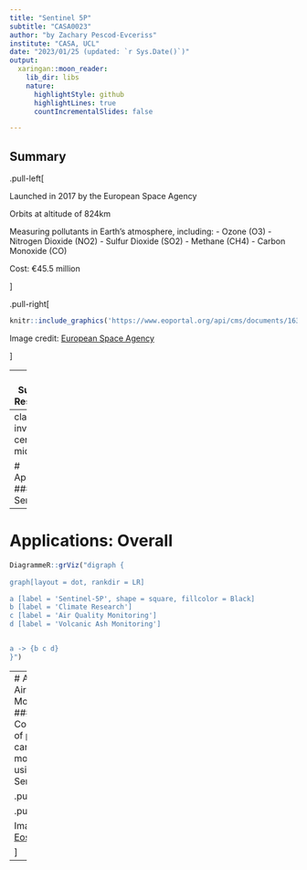 ```yaml
---
title: "Sentinel 5P"
subtitle: "CASA0023"
author: "by Zachary Pescod-Evceriss"
institute: "CASA, UCL"
date: "2023/01/25 (updated: `r Sys.Date()`)"
output:
  xaringan::moon_reader:
    lib_dir: libs
    nature:
      highlightStyle: github
      highlightLines: true
      countIncrementalSlides: false

---
```

## Summary

.pull-left[

Launched in 2017 by the European Space Agency

Orbits at altitude of 824km

Measuring pollutants in Earth's atmosphere, including:
- Ozone (O3)
- Nitrogen Dioxide (NO2)
- Sulfur Dioxide (SO2)
- Methane (CH4)
- Carbon Monoxide (CO)

Cost: €45.5 million

]

.pull-right[
```r
knitr::include_graphics('https://www.eoportal.org/api/cms/documents/163813/6584772/Sentinel-5P40.jpg/db3400ce-664d-e2e3-de3b-d6d96ec4cd0d?t=1666497256002')
```


Image credit: [European Space Agency](https://www.esa.int/Enabling_Support/Operations/Sentinel-5P_operations)

]

---
# Summary: Resoloution

Temporal: 16 days

Spatial: 250m - 1000m



---
class: inverse, center, middle

# Applications 
#### of Sentinel 5P


---
# Applications: Overall



```r
DiagrammeR::grViz("digraph {
  
graph[layout = dot, rankdir = LR]

a [label = 'Sentinel-5P', shape = square, fillcolor = Black]
b [label = 'Climate Research']
c [label = 'Air Quality Monitoring']
d [label = 'Volcanic Ash Monitoring']


a -> {b c d}
}")
```


---
# Applications: Air Quality Monitoring
#### Concentrations of pollutants can be monitored using Sentinel-5P.

.pull-left[
s
]

.pull-right[
```r
knitr::include_graphics('https://i0.wp.com/eos.org/wp-content/uploads/2017/12/sentinel-5p-sees-nitrogen-dioxide-over-europe.png?fit=820%2C615&ssl=1
')
```


Image credit: [Eos](https://eos.org/articles/advanced-satellite-tracks-air-pollution-in-extraordinary-detail)

]
---

